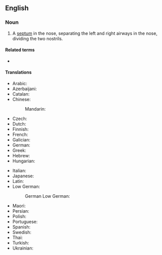 ==English==
{{wikipedia}}

===Noun===
{{en-noun|nasal septa|s}}

# {{lb|en|anatomy}} A [[septum]] in the nose, separating the left and right airways in the nose, dividing the two nostrils.

====Related terms====
* {{l|en|deviated nasal septum}}

====Translations====
{{trans-top|septum in the nose}}
* Arabic: {{t|ar|حَاجِز الأَنْف}}
* Azerbaijani: {{t|az|burun arakəsmə sümüyü}}
* Catalan: {{t|ca|septe nasal|m}}
* Chinese:
*: Mandarin: {{t+|cmn|鼻中隔|tr=bízhōnggé|sc=Hani}}
* Czech: {{t|cs|nosní přepážka|f}}
* Dutch: {{t|nl|neustussenschot|n}}
* Finnish: {{t|fi|[[nenän]] [[väliseinä]]}}
* French: {{t+|fr|cloison|f}}
* Galician: {{t|gl|tabique nasal|m}}
* German: {{t|de|Nasenscheidewand|f}}
* Greek: {{t|el|ρινικό διάφραγμα|n}}
* Hebrew: {{t|he|מחיצת האף|sc=Hebr}}
* Hungarian: {{t+|hu|orrsövény}}
{{trans-mid}}
* Italian: {{t+|it|setto|m}}
* Japanese: {{t|ja|鼻中隔|tr=bichūkaku|sc=Jpan}}
* Latin: {{t|la|septum nasi|n}}
* Low German:
*: German Low German: {{t|nds-de|neestwüschenwand}}
* Maori: {{t|mi|taunga}}
* Persian: {{t|fa|تیغه بینی|sc=fa-Arab}}
* Polish: {{t+|pl|przegroda nosowa}}
* Portuguese: {{t|pt|septo nasal|m}}
* Spanish: {{t+|es|tabique nasal|m}}
* Swedish: {{t|sv|nässkiljevägg|c}}
* Thai: {{t|th|ผนังกั้นโพรงจมูก|tr=p̄hnạng kận phorng cmūk}}
* Turkish: {{t|tr|burun bölmesi}}
* Ukrainian: {{t|uk|носова перетинка}}
{{trans-bottom}}